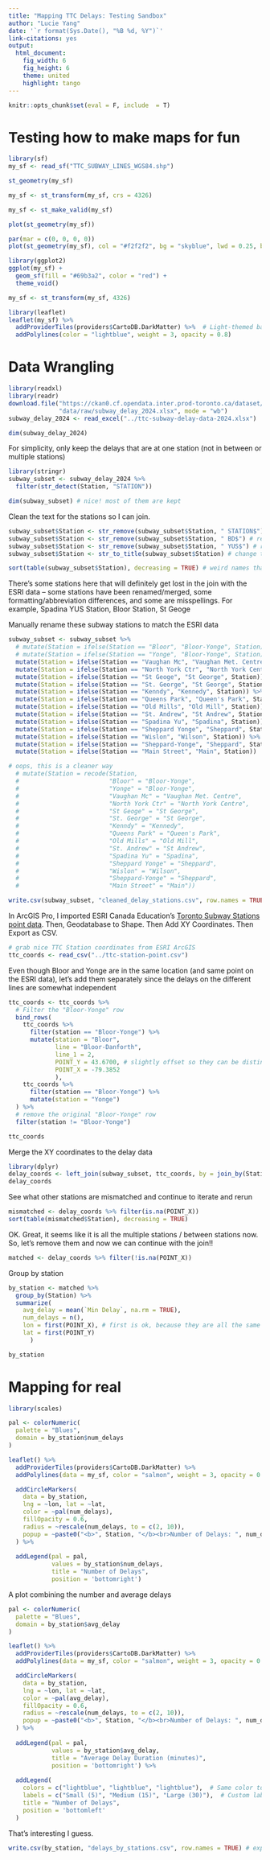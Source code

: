 ---
title: "Mapping TTC Delays: Testing Sandbox"
author: "Lucie Yang"
date: '`r format(Sys.Date(), "%B %d, %Y")`'
link-citations: yes
output: 
  html_document: 
    fig_width: 6
    fig_height: 6
    theme: united
    highlight: tango
---

```{r setup, echo=FALSE}
knitr::opts_chunk$set(eval = F, include  = T)
```

# Testing how to make maps for fun
```{r}
library(sf)
my_sf <- read_sf("TTC_SUBWAY_LINES_WGS84.shp")
```

```{r}
st_geometry(my_sf)
```
```{r}
my_sf <- st_transform(my_sf, crs = 4326)
```

```{r}
my_sf <- st_make_valid(my_sf)
```

```{r}
plot(st_geometry(my_sf))
```
```{r}
par(mar = c(0, 0, 0, 0))
plot(st_geometry(my_sf), col = "#f2f2f2", bg = "skyblue", lwd = 0.25, border = 0)
```

```{r}
library(ggplot2)
ggplot(my_sf) +
  geom_sf(fill = "#69b3a2", color = "red") +
  theme_void()
```

```{r}
my_sf <- st_transform(my_sf, 4326)

```

```{r}
library(leaflet)
leaflet(my_sf) %>%
  addProviderTiles(providers$CartoDB.DarkMatter) %>%  # Light-themed basemap
  addPolylines(color = "lightblue", weight = 3, opacity = 0.8)
```

# Data Wrangling
```{r, warning = FALSE}
library(readxl)
library(readr)
download.file("https://ckan0.cf.opendata.inter.prod-toronto.ca/dataset/996cfe8d-fb35-40ce-b569-698d51fc683b/resource/2ee1a65c-da06-4ad1-bdfb-b1a57701e46a/download/ttc-subway-delay-data-2024.xlsx",
              "data/raw/subway_delay_2024.xlsx", mode = "wb")
subway_delay_2024 <- read_excel("../ttc-subway-delay-data-2024.xlsx")
```

```{r}
dim(subway_delay_2024)
```

For simplicity, only keep the delays that are at one station (not in between or multiple stations)
```{r}
library(stringr)
subway_subset <- subway_delay_2024 %>%
  filter(str_detect(Station, "STATION")) 
```

```{r}
dim(subway_subset) # nice! most of them are kept
```

Clean the text for the stations so I can join. 
```{r}
subway_subset$Station <- str_remove(subway_subset$Station, " STATION$") # remove STATION
subway_subset$Station <- str_remove(subway_subset$Station, " BD$") # remove BD
subway_subset$Station <- str_remove(subway_subset$Station, " YUS$") # remove YUS
subway_subset$Station <- str_to_title(subway_subset$Station) # change to title case
```

```{r}
sort(table(subway_subset$Station), decreasing = TRUE) # weird names that will get messed up
```
There's some stations here that will definitely get lost in the join with the ESRI data -- some stations have been renamed/merged, some formatting/abbreviation differences, and some are misspellings. For example, Spadina YUS Station, Bloor Station, St Geoge

Manually rename these subway stations to match the ESRI data
```{r}
subway_subset <- subway_subset %>%
  # mutate(Station = ifelse(Station == "Bloor", "Bloor-Yonge", Station)) %>% 
  # mutate(Station = ifelse(Station == "Yonge", "Bloor-Yonge", Station)) %>% 
  mutate(Station = ifelse(Station == "Vaughan Mc", "Vaughan Met. Centre", Station)) %>% 
  mutate(Station = ifelse(Station == "North York Ctr", "North York Centre", Station)) %>% 
  mutate(Station = ifelse(Station == "St Geoge", "St George", Station)) %>% 
  mutate(Station = ifelse(Station == "St. George", "St George", Station)) %>% 
  mutate(Station = ifelse(Station == "Kenndy", "Kennedy", Station)) %>% 
  mutate(Station = ifelse(Station == "Queens Park", "Queen's Park", Station)) %>% 
  mutate(Station = ifelse(Station == "Old Mills", "Old Mill", Station)) %>% 
  mutate(Station = ifelse(Station == "St. Andrew", "St Andrew", Station)) %>% 
  mutate(Station = ifelse(Station == "Spadina Yu", "Spadina", Station)) %>% 
  mutate(Station = ifelse(Station == "Sheppard Yonge", "Sheppard", Station)) %>% 
  mutate(Station = ifelse(Station == "Wislon", "Wilson", Station)) %>% 
  mutate(Station = ifelse(Station == "Sheppard-Yonge", "Sheppard", Station)) %>% 
  mutate(Station = ifelse(Station == "Main Street", "Main", Station))
```

```{r}
# oops, this is a cleaner way
  # mutate(Station = recode(Station,
  #                         "Bloor" = "Bloor-Yonge",
  #                         "Yonge" = "Bloor-Yonge",
  #                         "Vaughan Mc" = "Vaughan Met. Centre",
  #                         "North York Ctr" = "North York Centre",
  #                         "St Geoge" = "St George",
  #                         "St. George" = "St George",
  #                         "Kenndy" = "Kennedy",
  #                         "Queens Park" = "Queen's Park",
  #                         "Old Mills" = "Old Mill",
  #                         "St. Andrew" = "St Andrew",
  #                         "Spadina Yu" = "Spadina",
  #                         "Sheppard Yonge" = "Sheppard",
  #                         "Wislon" = "Wilson",
  #                         "Sheppard-Yonge" = "Sheppard",
  #                         "Main Street" = "Main"))
```

```{r}
write.csv(subway_subset, "cleaned_delay_stations.csv", row.names = TRUE) # export
```

In ArcGIS Pro, I imported ESRI Canada Education's [Toronto Subway Stations point data](https://www.arcgis.com/home/item.html?id=05200e06ff524319bde9f16e5955496b). Then, Geodatabase to Shape. Then Add XY Coordinates. Then Export as CSV.
```{r}
# grab nice TTC Station coordinates from ESRI ArcGIS
ttc_coords <- read_csv("../ttc-station-point.csv")
```

Even though Bloor and Yonge are in the same location (and same point on the ESRI data), let's add them separately since the delays on the different lines are somewhat independent
```{r}
ttc_coords <- ttc_coords %>%
  # Filter the "Bloor-Yonge" row
  bind_rows(
    ttc_coords %>%
      filter(station == "Bloor-Yonge") %>%
      mutate(station = "Bloor",
             line = "Bloor-Danforth",
             line_1 = 2,
             POINT_Y = 43.6700, # slightly offset so they can be distinguished on the plot
             POINT_X = -79.3852
             ),
    ttc_coords %>%
      filter(station == "Bloor-Yonge") %>%
      mutate(station = "Yonge")
  ) %>%
  # remove the original "Bloor-Yonge" row
  filter(station != "Bloor-Yonge")

ttc_coords
```

Merge the XY coordinates to the delay data
```{r}
library(dplyr)
delay_coords <- left_join(subway_subset, ttc_coords, by = join_by(Station == station))
delay_coords
```

See what other stations are mismatched and continue to iterate and rerun
```{r}
mismatched <- delay_coords %>% filter(is.na(POINT_X))
sort(table(mismatched$Station), decreasing = TRUE)
```
OK. Great, it seems like it is all the multiple stations / between stations now. So, let's remove them and now we can continue with the join!! 
```{r}
matched <- delay_coords %>% filter(!is.na(POINT_X))
```

Group by station
```{r}
by_station <- matched %>%
  group_by(Station) %>%
  summarize(
    avg_delay = mean(`Min Delay`, na.rm = TRUE),
    num_delays = n(),
    lon = first(POINT_X), # first is ok, because they are all the same for each station
    lat = first(POINT_Y)
      )

by_station
```

# Mapping for real
```{r}
library(scales)

pal <- colorNumeric(
  palette = "Blues",
  domain = by_station$num_delays
)

leaflet() %>%
  addProviderTiles(providers$CartoDB.DarkMatter) %>%
  addPolylines(data = my_sf, color = "salmon", weight = 3, opacity = 0.8) %>%

  addCircleMarkers(
    data = by_station,
    lng = ~lon, lat = ~lat, 
    color = ~pal(num_delays),
    fillOpacity = 0.6,
    radius = ~rescale(num_delays, to = c(2, 10)),
    popup = ~paste0("<b>", Station, "</b><br>Number of Delays: ", num_delays, "<br> Average Delay: ", round(avg_delay, 2))
  ) %>%
  
  addLegend(pal = pal, 
            values = by_station$num_delays,
            title = "Number of Delays",
            position = 'bottomright')
```

A plot combining the number and average delays
```{r}
pal <- colorNumeric(
  palette = "Blues",
  domain = by_station$avg_delay
)
```

```{r}
leaflet() %>%
  addProviderTiles(providers$CartoDB.DarkMatter) %>%
  addPolylines(data = my_sf, color = "salmon", weight = 3, opacity = 0.8) %>%

  addCircleMarkers(
    data = by_station,
    lng = ~lon, lat = ~lat, 
    color = ~pal(avg_delay),
    fillOpacity = 0.6,
    radius = ~rescale(num_delays, to = c(2, 10)),
    popup = ~paste0("<b>", Station, "</b><br>Number of Delays: ", num_delays, "<br> Average Delay: ", avg_delay)
  ) %>%
  
  addLegend(pal = pal, 
            values = by_station$avg_delay,
            title = "Average Delay Duration (minutes)",
            position = 'bottomright') %>% 
  
  addLegend(
    colors = c("lightblue", "lightblue", "lightblue"),  # Same color to simulate circle sizes
    labels = c("Small (5)", "Medium (15)", "Large (30)"),  # Custom labels for size range
    title = "Number of Delays", 
    position = 'bottomleft'
  )
```

That's interesting I guess.
```{r}
write.csv(by_station, "delays_by_stations.csv", row.names = TRUE) # export
```


